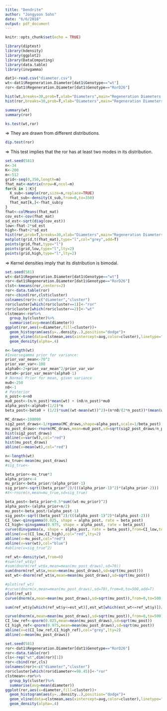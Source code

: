 ```yaml
---
title: "Dendrite"
author: "Jongyoon Sohn"
date: "6/6/2018"
output: pdf_document
---
```


```r
knitr::opts_chunk$set(echo = TRUE)
```

```r
library(diptest)
library(kdensity)
library(ggplot2)
library(DataComputing)
library(data.table)
library(invgamma)
```

```r
dat1<-read.csv("diameter.csv")
wt<-dat1$Regeneration.Diameter[dat1$Genotype=="wt"]
ror<-dat1$Regeneration.Diameter[dat1$Genotype=="RorD26"]
```
```r
hist(wt,breaks=30,prob=T,xlab="Diameters",main="Regeneration Diameters of Wild type",cex.main=1.5,cex.lab=1.5)
hist(ror,breaks=30,prob=T,xlab="Diameters",main="Regeneration Diameters of Ror",cex.main=1.5,cex.lab=1.5)
```
```r
summary(wt)
summary(ror)
```

```r
ks.test(wt,ror)
```

=> They are drawn from different distributions.


```r
dip.test(ror)
```

=> This test implies that the ror has at least two modes in its distribution.

```r
set.seed(581)
n<-34
K<-200
m<-512
grid<-seq(0,350,length=m)
fhat_mat<-matrix(nrow=K,ncol=m)
for(k in 1:K){
  X_sub<-sample(ror,size=n,replace=TRUE)
  fhat_sub<-density(X_sub,from=0,to=350)
  fhat_mat[k,]<-fhat_sub$y
}
fhat<-colMeans(fhat_mat)
cov_est<-cov(fhat_mat)
sd_est<-sqrt(diag(cov_est))
low<-fhat-2*sd_est
high<-fhat+2*sd_est
hist(ror,prob=T,breaks=30,xlab="Diameters",main="Regeneration Diameters of Ror",cex.main=1.5,cex.lab=1.5)
matplot(grid,t(fhat_mat),type="l",col="grey",add=T)
points(grid,fhat,type="l")
points(grid,low,type="l",lty=2)
points(grid,high,type="l",lty=2)
```

=> Kernel densities imply that its distribution is bimodal.

```r
set.seed(581)
wt<-dat1$Regeneration.Diameter[dat1$Genotype=="wt"]
ror<-dat1$Regeneration.Diameter[dat1$Genotype=="RorD26"]
clst<-kmeans(ror,centers=2)
ror<-data.table(ror)
ror<-cbind(ror,clst$cluster)
colnames(ror)<-c("diameter","cluster")
ror$cluster[which(ror$cluster==1)]<-"ror"
ror$cluster[which(ror$cluster==2)]<-"wt"
clstmean<-ror%>%
  group_by(cluster)%>%
  summarise(avg=mean(diameter))
ggplot(ror,aes(x=diameter,fill=cluster))+
  geom_histogram(aes(y=..density..),position="dodge")+
  geom_vline(data=clstmean,aes(xintercept=avg,color=cluster),linetype="dashed",size=.5)+
  geom_density(alpha=.4)
```




```r
n<-length(wt)
#Inversegamma prior for variance:
prior_var_mean<-70^2
prior_var_var<-100
alpha0<-2+prior_var_mean^2/prior_var_var
beta0<-prior_var_mean*(alpha0-1)
# Normal Prior for mean, given variance
mu0<-250
n0<-1
# Posterior
n_post<-n+n0
mu0_post<-(n/n_post)*mean(wt) + (n0/n_post)*mu0
alpha_post<-alpha0+(1/2)*n
beta_post<-beta0 + (1/2)*sum((wt-mean(wt))^2)+(n*n0/(2*n_post))*(mean(wt)-mu0)^2

MC_draws<-100000
sig2_post_draws<-1/rgamma(MC_draws,shape=alpha_post,scale=1/beta_post)
mu_post_draws<-rnorm(MC_draws,mean=mu0_post,sd=sqrt(sig2_post_draws/n_post))
hist(sig2_post_draws)
abline(v=var(wt),col="red")
hist(mu_post_draws)
abline(v=mean(wt),col="red")
```

```r
n<-length(wt)
mu_true<-mean(mu_post_draws)
#sig_true<-

beta_prior<-mu_true*3
alpha_prior<-4
mu_prior<-beta_prior/(alpha_prior-1)
sig_prior<-sqrt((beta_prior^2)/(((alpha_prior-1)^2)*(alpha_prior-2)))
#X<-rnorm(n,mean=mu_true,sd=sig_true)

beta_post<-beta_prior+0.5*sum((wt-mu_prior)^2)
alpha_post<-(alpha_prior+n/2)
mu_post<-beta_post/(alpha_post-1)
sig_post<-sqrt((beta_post^2)/(((alpha_post-1)^2)*(alpha_post-2)))
CI_low<-qinvgamma(0.025, shape = alpha_post, rate = beta_post)
CI_high<-qinvgamma(0.975, shape = alpha_post, rate = beta_post)
curve(dinvgamma(x, shape = alpha_post, rate = beta_post),from=CI_low,to=CI_high,xlab="Var")
abline(v=c(CI_low,CI_high),col="red",lty=2)
abline(v=mu_post,col="red")
abline(v=var(wt),col="blue")
#abline(v=sig_true^2)
```

```r
ref_wt<-density(wt,from=0)
#sum(ref_wt$y)
#sum(dnorm(ref_wt$x,mean=mean(mu_post_draws),sd=70))
sum(dnorm(ref_wt$x,mean=mean(mu_post_draws),sd=sqrt(mu_post)))
est_wt<-dnorm(ref_wt$x,mean=mean(mu_post_draws),sd=sqrt(mu_post))

#plot(ref_wt)
#curve(dnorm(x,mean=mean(mu_post_draws),sd=70),from=0,to=500,add=T)
plot(ref_wt)
curve(dnorm(x,mean=mean(mu_post_draws),sd=sqrt(mu_post)),from=0,to=500,add=T,lty=2)

sum(ref_wt$y[which(ref_wt$y<=est_wt)],est_wt[which(est_wt<=ref_wt$y)])/sum(ref_wt$y[which(ref_wt$y>est_wt)],est_wt[which(est_wt>ref_wt$y)])
```

```r
curve(dnorm(x,mean=mean(mu_post_draws),sd=sqrt(mu_post)),from=0,to=500)
CI_low_ref<-qnorm(0.025,mean=mean(mu_post_draws),sd=sqrt(mu_post))
CI_high_ref<-qnorm(0.975,mean=mean(mu_post_draws),sd=sqrt(mu_post))
abline(v=c(CI_low_ref,CI_high_ref),col="grey",lty=2)
abline(v=mean(mu_post_draws))

```

```r
set.seed(581)
ror<-dat1$Regeneration.Diameter[dat1$Genotype=="RorD26"]
ror<-data.table(ror)
cls<-rep("wt",dim(ror)[1])
ror<-cbind(ror,cls)
colnames(ror)<-c("diameter","cluster")
ror$cluster[which(ror$diameter<=98.45)]<-"ror"
clstmean<-ror%>%
  group_by(cluster)%>%
  summarise(avg=mean(diameter))
ggplot(ror,aes(x=diameter,fill=cluster))+
  geom_histogram(aes(y=..density..),position="dodge")+
  geom_vline(data=clstmean,aes(xintercept=avg,color=cluster),linetype="dashed",size=.5)+
  geom_density(alpha=.4)
```






